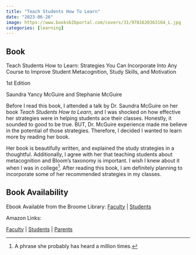 ```yaml
---
title: "Teach Students How To Learn"
date: "2023-06-26"
image: https://www.booksb2bportal.com/covers/31/9781620363164_L.jpg
categories: [learning]
---
```


::: {.callout-tip icon="false"}
## Book

Teach Students How to Learn: Strategies You Can Incorporate Into Any Course to Improve Student Metacognition, Study Skills, and Motivation

1st Edition

Saundra Yancy McGuire and Stephanie McGuire
:::

Before I read this book, I attended a talk by Dr. Saundra McGuire on her book *Teach Students How to Learn*, and I was shocked on how effective her strategies were in helping students ace their classes. Honestly, it sounded to good to be true. BUT, Dr. McGuire experience made me believe in the potential of those strategies. Therefore, I decided I wanted to learn more by reading her book.

Her book is beautifully written, and explained the study strategies in a thoughtful. Additionally, I agree with her that teaching students about metacognition and Bloom's taxonomy is important. I wish I knew about it when I was in college[^1]. After reading this book, I am definitely planning to incorporate some of her recommended strategies in my classes.

[^1]: A phrase she probably has heard a million times.

::: {.callout-note icon="false"}
## Book Availability

Ebook Available from the Broome Library: [Faculty](https://csu-ci.primo.exlibrisgroup.com/discovery/fulldisplay?docid=alma999861965202903&context=L&vid=01CALS_UCI:JSBL&lang=en&search_scope=MyInst_and_CI&adaptor=Local%20Search%20Engine&tab=Everything&query=any,contains,Teach%20your%20students%20how%20to%20learn&offset=0) \| [Students](https://csu-ci.primo.exlibrisgroup.com/discovery/fulldisplay?docid=alma999861865202903&context=L&vid=01CALS_UCI:JSBL&lang=en&search_scope=MyInst_and_CI&adaptor=Local%20Search%20Engine&tab=Everything&query=any,contains,Teach%20yourself%20how%20to%20learn&offset=0)

Amazon Links:

[Faculty](https://www.amazon.com/Teach-Students-How-Learn-Metacognition/dp/162036316X/ref=sr_1_1?keywords=teach+your+students+how+to+learn&qid=1687845214&s=books&sprefix=Teach+your+studen%2Cstripbooks%2C136&sr=1-1) \| [Students](https://www.amazon.com/Teach-Yourself-How-Learn-Strategies/dp/1620367564/ref=pd_bxgy_img_sccl_1/134-5912753-3439629?pd_rd_w=TjjWb&content-id=amzn1.sym.26a5c67f-1a30-486b-bb90-b523ad38d5a0&pf_rd_p=26a5c67f-1a30-486b-bb90-b523ad38d5a0&pf_rd_r=W8KMEN1AP369CZTT5AVM&pd_rd_wg=Dtt6Q&pd_rd_r=edcc0f3d-0609-45df-a9eb-ba6b09f96cbd&pd_rd_i=1620367564&psc=1) \| [Parents](https://www.amazon.com/Parents-Guide-Studying-Learning-School/dp/B09QFFLJTX?ref_=ast_author_dp)
:::
